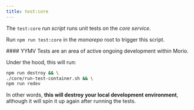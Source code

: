 ```yaml
---
title: test:core
---
```


The `test:core` _run script_ runs unit tests on the _core service_.

Run `npm run test:core` in the _monorepo_ root to trigger this script.

<Fixme>
#### YYMV
Tests are an area of active ongoing development within Morio.
</Fixme>

Under the hood, this will run:

```sh title="Terminal"
npm run destroy && \
./core/run-test-container.sh && \
npm run redev
```

In other words, **this will destroy your local development environment**,
although it will spin it up again after running the tests.
